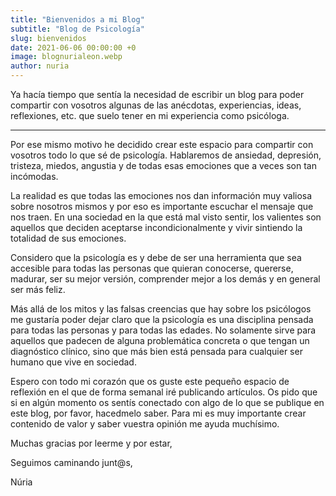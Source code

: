 ```yaml
---
title: "Bienvenidos a mi Blog"
subtitle: "Blog de Psicología"
slug: bienvenidos
date: 2021-06-06 00:00:00 +0
image: blognurialeon.webp
author: nuria
---
```


Ya hacía tiempo que sentía la necesidad de escribir un blog para poder compartir con vosotros algunas de las anécdotas, experiencias, ideas, reflexiones, etc. que suelo tener en mi experiencia como psicóloga.

---

Por ese mismo motivo he decidido crear este espacio para compartir con vosotros todo lo que sé de psicología. Hablaremos de ansiedad, depresión, tristeza, miedos, angustia y de todas esas emociones que a veces son tan incómodas.

La realidad es que todas las emociones nos dan información muy valiosa sobre nosotros mismos y por eso es importante escuchar el mensaje que nos traen. En una sociedad en la que está mal visto sentir, los valientes son aquellos que deciden aceptarse incondicionalmente y vivir sintiendo la totalidad de sus emociones.

Considero que la psicología es y debe de ser una herramienta que sea accesible para todas las personas que quieran conocerse, quererse, madurar, ser su mejor versión, comprender mejor a los demás y en general ser más feliz.

Más allá de los mitos y las falsas creencias que hay sobre los psicólogos me gustaría poder dejar claro que la psicología es una disciplina pensada para todas las personas y para todas las edades. No solamente sirve para aquellos que padecen de alguna problemática concreta o que tengan un diagnóstico clínico, sino que más bien está pensada para cualquier ser humano que vive en sociedad.

Espero con todo mi corazón que os guste este pequeño espacio de reflexión en el que de forma semanal iré publicando artículos. Os pido que si en algún momento os sentís conectado con algo de lo que se publique en este blog, por favor, hacedmelo saber. Para mi es muy importante crear contenido de valor y saber vuestra opinión me ayuda muchísimo.

Muchas gracias por leerme y por estar,

Seguimos caminando junt@s,

Núria

